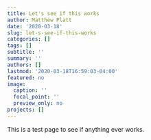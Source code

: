 ```yaml
---
title: Let's see if this works
author: Matthew Platt
date: '2020-03-18'
slug: let-s-see-if-this-works
categories: []
tags: []
subtitle: ''
summary: ''
authors: []
lastmod: '2020-03-18T16:59:03-04:00'
featured: no
image:
  caption: ''
  focal_point: ''
  preview_only: no
projects: []
---
```


This is a test page to see if anything ever works.